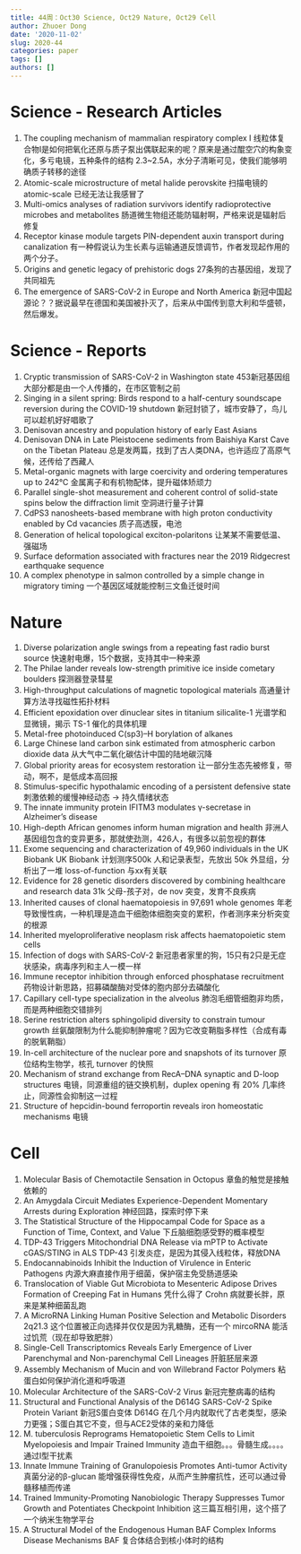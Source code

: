 ```yaml
---
title: 44周：Oct30 Science, Oct29 Nature, Oct29 Cell
author: Zhuoer Dong
date: '2020-11-02'
slug: 2020-44
categories: paper
tags: []
authors: []
---
```

   

# Science - Research Articles

1. The coupling mechanism of mammalian respiratory complex I
   线粒体复合物I是如何把氧化还原与质子泵出偶联起来的呢？原来是通过醌空穴的构象变化，多亏电镜，五种条件的结构 2.3~2.5A，水分子清晰可见，使我们能够明确质子转移的途径
2. Atomic-scale microstructure of metal halide perovskite
   扫描电镜的 atomic-scale 已经无法让我感冒了
3. Multi-omics analyses of radiation survivors identify radioprotective microbes and metabolites
   肠道微生物组还能防辐射啊，严格来说是辐射后修复
4. Receptor kinase module targets PIN-dependent auxin transport during canalization
   有一种假说认为生长素与运输通道反馈调节，作者发现起作用的两个分子。
5. Origins and genetic legacy of prehistoric dogs
   27条狗的古基因组，发现了共同祖先
6. The emergence of SARS-CoV-2 in Europe and North America
   新冠中国起源论？？据说最早在德国和美国被扑灭了，后来从中国传到意大利和华盛顿，然后爆发。



# Science - Reports

1. Cryptic transmission of SARS-CoV-2 in Washington state
   453新冠基因组大部分都是由一个人传播的，在市区管制之前
2. Singing in a silent spring: Birds respond to a half-century soundscape reversion during the COVID-19 shutdown
    新冠封锁了，城市安静了，鸟儿可以趁机好好唱歌了
3. Denisovan ancestry and population history of early East Asians
4. Denisovan DNA in Late Pleistocene sediments from Baishiya Karst Cave on the Tibetan Plateau
   总是发两篇，找到了古人类DNA，也许适应了高原气候，还传给了西藏人
5. Metal-organic magnets with large coercivity and ordering temperatures up to 242°C
   金属离子和有机物配体，提升磁体矫顽力
6. Parallel single-shot measurement and coherent control of solid-state spins below the diffraction limit
   空洞进行量子计算
7. CdPS3 nanosheets-based membrane with high proton conductivity enabled by Cd vacancies
   质子高透膜，电池
8. Generation of helical topological exciton-polaritons
   让某某不需要低温、强磁场
9. Surface deformation associated with fractures near the 2019 Ridgecrest earthquake sequence
10. A complex phenotype in salmon controlled by a simple change in migratory timing
   一个基因区域就能控制三文鱼迁徙时间



# Nature

01. Diverse polarization angle swings from a repeating fast radio burst source
    快速射电爆，15个数据，支持其中一种来源
02. The Philae lander reveals low-strength primitive ice inside cometary boulders
    探测器登录彗星
03. High-throughput calculations of magnetic topological materials
    高通量计算方法寻找磁性拓扑材料
04. Efficient epoxidation over dinuclear sites in titanium silicalite-1
    光谱学和显微镜，揭示 TS-1 催化的具体机理
05. Metal-free photoinduced C(sp3)–H borylation of alkanes
06. Large Chinese land carbon sink estimated from atmospheric carbon dioxide data
    从大气中二氧化碳估计中国的陆地碳沉降
07. Global priority areas for ecosystem restoration
    让一部分生态先被修复，带动，啊不，是低成本高回报
08. Stimulus-specific hypothalamic encoding of a persistent defensive state
    刺激依赖的缓慢神经动态 -> 持久情绪状态
09. The innate immunity protein IFITM3 modulates γ-secretase in Alzheimer’s disease
10. High-depth African genomes inform human migration and health
    非洲人基因组包含的变异更多，那就使劲测，426人，有很多以前忽视的群体
11. Exome sequencing and characterization of 49,960 individuals in the UK Biobank
    UK Biobank 计划测序500k 人和记录表型，先放出 50k 外显组，分析出了一堆 loss-of-function 与xx有关联
12. Evidence for 28 genetic disorders discovered by combining healthcare and research data
    31k 父母-孩子对，de nov 突变，发育不良疾病
13. Inherited causes of clonal haematopoiesis in 97,691 whole genomes
    年老导致慢性病，一种机理是造血干细胞体细胞突变的累积，作者测序来分析突变的根源
14. Inherited myeloproliferative neoplasm risk affects haematopoietic stem cells
15. Infection of dogs with SARS-CoV-2
    新冠患者家里的狗，15只有2只是无症状感染，病毒序列和主人一模一样
16. Immune receptor inhibition through enforced phosphatase recruitment
    药物设计新思路，招募磷酸酶对受体的胞内部分去磷酸化
17. Capillary cell-type specialization in the alveolus
    肺泡毛细管细胞非均质，而是两种细胞交错排列
18. Serine restriction alters sphingolipid diversity to constrain tumour growth
    丝氨酸限制为什么能抑制肿瘤呢？因为它改变鞘脂多样性（合成有毒的脱氧鞘脂）
19. In-cell architecture of the nuclear pore and snapshots of its turnover
    原位结构生物学，核孔 turnover 的快照
20. Mechanism of strand exchange from RecA–DNA synaptic and D-loop structures
    电镜，同源重组的链交换机制，duplex opening 有 20% 几率终止，同源性会抑制这一过程
21. Structure of hepcidin-bound ferroportin reveals iron homeostatic mechanisms
    电镜



# Cell

01. Molecular Basis of Chemotactile Sensation in Octopus
   章鱼的触觉是接触依赖的
02. An Amygdala Circuit Mediates Experience-Dependent Momentary Arrests during Exploration
   神经回路，探索时停下来
03. The Statistical Structure of the Hippocampal Code for Space as a Function of Time, Context, and Value
    下丘脑细胞感受野的概率模型
04. TDP-43 Triggers Mitochondrial DNA Release via mPTP to Activate cGAS/STING in ALS
    TDP-43 引发炎症，是因为其侵入线粒体，释放DNA
05. Endocannabinoids Inhibit the Induction of Virulence in Enteric Pathogens
    内源大麻直接作用于细菌，保护宿主免受肠道感染
06. Translocation of Viable Gut Microbiota to Mesenteric Adipose Drives Formation of Creeping Fat in Humans
    凭什么得了 Crohn 病就要长胖，原来是某种细菌乱跑
07. A MicroRNA Linking Human Positive Selection and Metabolic Disorders
    2q21.3 这个位置被正向选择并仅仅是因为乳糖酶，还有一个 mircoRNA 能活过饥荒（现在却导致肥胖）
08. Single-Cell Transcriptomics Reveals Early Emergence of Liver Parenchymal and Non-parenchymal Cell Lineages
    肝脏胚层来源
09. Assembly Mechanism of Mucin and von Willebrand Factor Polymers
    粘蛋白如何保护消化道和呼吸道
10. Molecular Architecture of the SARS-CoV-2 Virus
    新冠完整病毒的结构
11. Structural and Functional Analysis of the D614G SARS-CoV-2 Spike Protein Variant
    新冠S蛋白变体 D614G 在几个月内就取代了古老类型，感染力更强；S蛋白其它不变，但与ACE2受体的亲和力降低
12. M. tuberculosis Reprograms Hematopoietic Stem Cells to Limit Myelopoiesis and Impair Trained Immunity
    造血干细胞。。。骨髓生成。。。。通过I型干扰素
13. Innate Immune Training of Granulopoiesis Promotes Anti-tumor Activity
    真菌分泌的β-glucan 能增强获得性免疫，从而产生肿瘤抗性，还可以通过骨髓移植而传递
14. Trained Immunity-Promoting Nanobiologic Therapy Suppresses Tumor Growth and Potentiates Checkpoint Inhibition
    这三篇互相引用，这个搭了一个纳米生物学平台
15. A Structural Model of the Endogenous Human BAF Complex Informs Disease Mechanisms
    BAF 复合体结合到核小体时的结构
